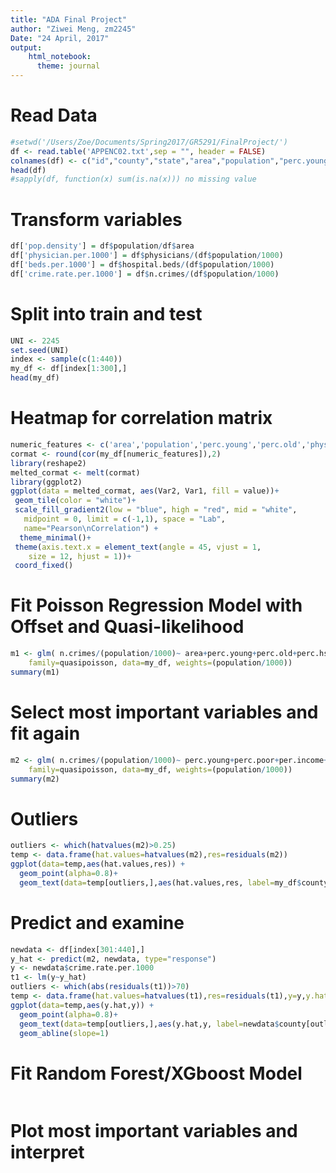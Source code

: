```yaml
---
title: "ADA Final Project"
author: "Ziwei Meng, zm2245"
Date: "24 April, 2017"
output: 
    html_notebook:
      theme: journal
---
```

# Read Data
```r
#setwd('/Users/Zoe/Documents/Spring2017/GR5291/FinalProject/')
df <- read.table('APPENC02.txt',sep = "", header = FALSE)
colnames(df) <- c("id","county","state","area","population","perc.young","perc.old","physicians","hospital.beds","n.crimes","perc.hs","perc.bs","perc.poor","unemployment","per.income","tot.income","region")
head(df)
#sapply(df, function(x) sum(is.na(x))) no missing value
```

# Transform variables
```r
df['pop.density'] = df$population/df$area
df['physician.per.1000'] = df$physicians/(df$population/1000)
df['beds.per.1000'] = df$hospital.beds/(df$population/1000)
df['crime.rate.per.1000'] = df$n.crimes/(df$population/1000)
```

# Split into train and test
```r
UNI <- 2245
set.seed(UNI)
index <- sample(c(1:440))
my_df <- df[index[1:300],]
head(my_df)
```

# Heatmap for correlation matrix
```r
numeric_features <- c('area','population','perc.young','perc.old','physicians','hospital.beds','n.crimes','perc.hs','perc.bs','perc.poor','unemployment','per.income','tot.income','pop.density','physician.per.1000','beds.per.1000','crime.rate.per.1000')
cormat <- round(cor(my_df[numeric_features]),2)
library(reshape2)
melted_cormat <- melt(cormat)
library(ggplot2)
ggplot(data = melted_cormat, aes(Var2, Var1, fill = value))+
 geom_tile(color = "white")+
 scale_fill_gradient2(low = "blue", high = "red", mid = "white", 
   midpoint = 0, limit = c(-1,1), space = "Lab", 
   name="Pearson\nCorrelation") +
  theme_minimal()+ 
 theme(axis.text.x = element_text(angle = 45, vjust = 1, 
    size = 12, hjust = 1))+
 coord_fixed()
```


# Fit Poisson Regression Model with Offset and Quasi-likelihood
```r
m1 <- glm( n.crimes/(population/1000)~ area+perc.young+perc.old+perc.hs+perc.bs+perc.poor+unemployment+per.income+region+pop.density+physician.per.1000+beds.per.1000 ,
    family=quasipoisson, data=my_df, weights=(population/1000))
summary(m1)
```

# Select most important variables and fit again
```r
m2 <- glm( n.crimes/(population/1000)~ perc.young+perc.poor+per.income+factor(region)+pop.density+physician.per.1000+beds.per.1000+perc.bs ,
    family=quasipoisson, data=my_df, weights=(population/1000))
summary(m2)
```

# Outliers
```r
outliers <- which(hatvalues(m2)>0.25)
temp <- data.frame(hat.values=hatvalues(m2),res=residuals(m2))
ggplot(data=temp,aes(hat.values,res)) +
  geom_point(alpha=0.8)+
  geom_text(data=temp[outliers,],aes(hat.values,res, label=my_df$county[outliers]),size=5,hjust=1,alpha=0.8)
```

# Predict and examine
```r
newdata <- df[index[301:440],]
y_hat <- predict(m2, newdata, type="response")
y <- newdata$crime.rate.per.1000
t1 <- lm(y~y_hat)
outliers <- which(abs(residuals(t1))>70)
temp <- data.frame(hat.values=hatvalues(t1),res=residuals(t1),y=y,y.hat=y_hat)
ggplot(data=temp,aes(y.hat,y)) +
  geom_point(alpha=0.8)+
  geom_text(data=temp[outliers,],aes(y.hat,y, label=newdata$county[outliers]),size=5,hjust=1,alpha=0.8)+
  geom_abline(slope=1)
```


# Fit Random Forest/XGboost Model
```r

```

# Plot most important variables and interpret
```r

```

